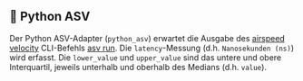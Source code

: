 
## 🐍 Python ASV

Der Python ASV-Adapter (`python_asv`) erwartet die Ausgabe des [airspeed velocity](https://github.com/airspeed-velocity/asv) CLI-Befehls [asv run](https://asv.readthedocs.io/en/stable/commands.html#asv-run).
Die `latency`-Messung (d.h. `Nanosekunden (ns)`) wird erfasst.
Die `lower_value` und `upper_value` sind das untere und obere Interquartil, jeweils unterhalb und oberhalb des Medians (d.h. `value`).

<Asv />